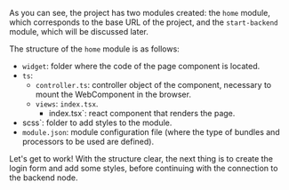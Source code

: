 
<DocHeader pretitle="Tutorial" title="First module" />

As you can see, the project has two modules created: the `home` module, which corresponds to the base URL of the project, and the `start-backend` module, which will be discussed later.

The structure of the `home` module is as follows:

-   `widget`: folder where the code of the page component is located.
-   `ts`:
    -   `controller.ts`: controller object of the component, necessary to mount the WebComponent in the browser.
    -   `views`: `index.tsx`.
        -   index.tsx`: react component that renders the page.
-   scss`: folder to add styles to the module.
-   `module.json`: module configuration file (where the type of bundles and processors to be used are defined).

Let's get to work! With the structure clear, the next thing is to create the login form and add some styles, before continuing with the connection to the backend node.

<Title tag="h2" text="Form Creation" />

If you've worked with React, what comes next is the part you probably know best, with a few minor differences. Next, we will edit our `index.tsx` file to create a login form and the basic functionality to update the status.

<CodeBox title="index.tsx" language="jsx">
{`

interface IForm {
disabled?: boolean;
}

export /*page*/
function View(): JSX.Element {
    const defaultValues = {username: '', password: '', fetching: false};
    const [values, setValues] = React.useState(defaultValues);
    const [error, setError] = React.useState();
    const handleChange = ({currentTarget: target}) => {
        const currentValue = {...values};
        currentValue[target.name] = target.value;
        setValues(currentValue);
    };
    const formDisabled: IForm = {};
    const {username, password} = values;
    if (!username || !password) {
        formDisabled.disabled = true;
    }
     return (
        <div className="page__container">
            <form>
                {
                    error &&
                    <div className="form__error">
                        {error}
                    </div>
                }
                <label>User: </label>
                <input onChange={handleChange} type="text" name="username"/>
                <label>Password</label>
                <input onChange={handleChange} type="password" name="password"/>
                <div className="form__actions">
                    <button {...formDisabled}>Login</button>
                </div>
            </form>
        </div>
    );
}
`}
</CodeBox>

> If we browse our project in [http://localhost:6510/](http://localhost:6510/) we will be able to see our form already working, but without design, which we will add in the next section.

<Title tag="h2" text="Styles" />

Styles in <BeyondJS/> are handled by default with the SASS preprocessor.

Next, let's go to our `styles.scss` file and add some styling to the form.

> SASS is a processor in BeyondJS, if you want to read in depth about the processors mechanism you can find more details in [The processors section](/docs/modules/processors).

<CodeBox title="styles.scss">
{`
.page\_\_container {
  display: flex;
  padding: 20px;
  height: 100%;
  margin: 0;
  flex-direction: column;
  align-items: center;
  align-content: center;
  justify-content: center;

    .form\_\_error {
      padding: 15px;
      display: grid;
      background: var(--error);
      color: var(--text-on-primary);
    }

    form {
      display: flex;
      flex-direction: column;
      gap: 15px;
      background: var(--bg-element);
      padding: 30px;
      width: 100%;
      max-width: 500px;

      input {
        padding: 8px;
        border: 1px solid var(--gray-light);
        transition: all 300ms ease-in;

        &:hover, &:focus {
          outline: none;
          border-color: var(--primary);
        }
      }

    .form__actions {
      display: flex;
      justify-content: end;

      button {
        background: var(--primary);
        cursor: pointer;
        border: 1px solid var(--primary-dark);
        color: var(--text-on-primary);
        padding: .5rem 2rem;
        transition: all 300ms ease-in;

        &:disabled {
          opacity: .6;
          cursor: not-allowed;
        }

        &:hover {
          background: var(--primary-dark);
        }
      }
    }

}
}

`}

</CodeBox>
Let's explain the above code a bit:

-   We added basic styling to the form, the inputs, the submit button, and
    to handle an error message.
-   Custom properties: the custom properties used are a basic structure for handling variables included by BeyondJS in the [Project Template](/frontend/template).

<Title tag="h3" text="Understanding the BeyondJS structure" />

There are two key points that are important to note so far to understand the value of what has been done.

#### The page is a microfrontend.

You can verify this if you open the code parser, you may notice a `<app-home/>` tag that encapsulates the content of the module created.

#### The module is packaged independently.

Each bundle included in a <BeyondJS/> module is packaged individually and the bundle's
styles of these generate a separate stylesheet.

You can browse the independently generated CSS and JS code by accessing:

-   CSS bundle: <ELink href="http://localhost:6510/home.css">http://localhost:6510/home.css</ELink>
-   JS bundle: <ELink href="http://localhost:6510/home.js">http://localhost:6510/home.js</ELink>

> The code bundled in the development environment does not have optimizations to be able to do.
> debug easily if necessary. In the deployment process, the bundles are generated
> also independently but with the necessary optimizations for a productive environment.
> In addition, <BeyondJS/> can also generate the module type declarations. You can read
> about this in <Link href="/docs/modules/bundles">the bundles section</Link>.

Now comes the best part: connecting with websocket to a service in node.

<NextLinks items={["tutorial/backend"]} />
